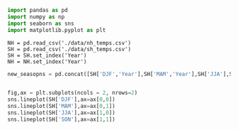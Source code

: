 ``` python

import pandas as pd 
import numpy as np  
import seaborn as sns
import matplotlib.pyplot as plt
```

``` pyplot
NH = pd.read_csv('./data/nh_temps.csv')
SH = pd.read_csv('./data/sh_temps.csv')
SH = SH.set_index('Year')
NH = NH.set_index('Year')
```

```python

new_seasopns = pd.concat([SH['DJF','Year'],SH['MAM','Year'],SH['JJA'],SH['SON']],axis=0)


fig,ax = plt.subplots(ncols = 2, nrows=2)
sns.lineplot(SH['DJF'],ax=ax[0,0])
sns.lineplot(SH['MAM'],ax=ax[0,1])
sns.lineplot(SH['JJA'],ax=ax[1,0])
sns.lineplot(SH['SON'],ax=ax[1,1])

```
